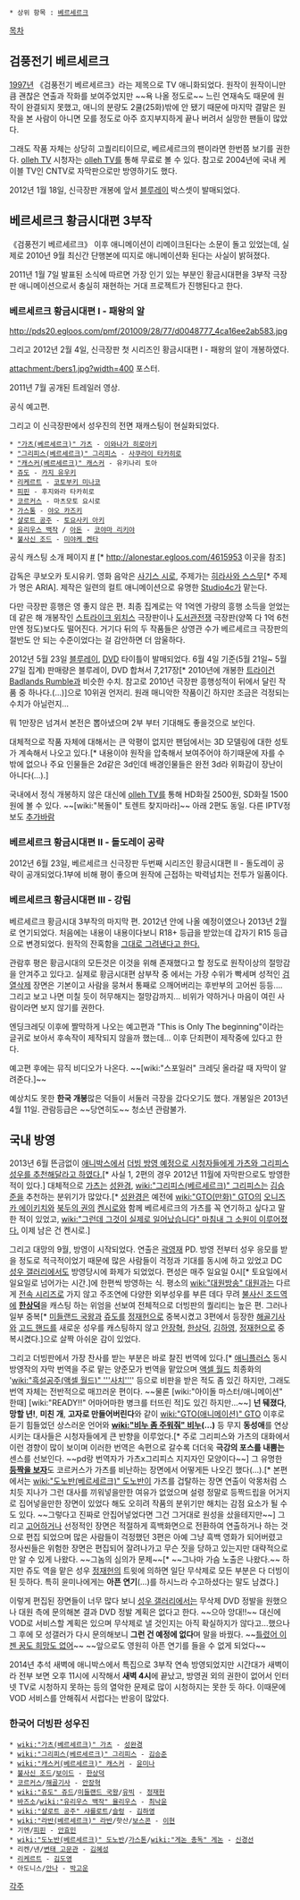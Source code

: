  * 상위 항목 : [[베르세르크]]

[[목차]]

== 검풍전기 베르세르크 ==
[[1997년]] 《검풍전기 베르세르크》라는 제목으로 TV 애니화되었다. 원작이 원작이니만큼 괜찮은 연출과 작화를 보여주었지만 ~~욕 나올 정도로~~ 느린 연재속도 때문에 원작이 완결되지 못했고, 애니의 분량도 2쿨(25화)밖에 안 됐기 때문에 마지막 결말은 원작을 본 사람이 아니면 모를 정도로 아주 흐지부지하게 끝나 버려서 실망한 팬들이 많았다.

그래도 작품 자체는 상당히 고퀄리티이므로, 베르세르크의 팬이라면 한번쯤 보기를 권한다. [[olleh TV]] 시청자는 [[olleh TV]]를 통해 무료로 볼 수 있다. 참고로 2004년에 국내 케이블 TV인 CNTV로 자막판으로만 방영하기도 했다.

2012년 1월 18일, 신극장판 개봉에 앞서 [[블루레이]] 박스셋이 발매되었다.

== 베르세르크 황금시대편 3부작 ==
《검풍전기 베르세르크》 이후 애니메이션이 리메이크된다는 소문이 돌고 있었는데, 실제로 2010년 9월 최신간 단행본에 띠지로 애니메이션화 된다는 사실이 밝혀졌다.

2011년 1월 7일 발표된 소식에 따르면 가장 인기 있는 부분인 황금시대편을 3부작 극장판 애니메이션으로서 충실히 재현하는 거대 프로젝트가 진행된다고 한다.

=== 베르세르크 황금시대편 Ⅰ - 패왕의 알 ===
http://pds20.egloos.com/pmf/201009/28/77/d0048777_4ca16ee2ab583.jpg

그리고 2012년 2월 4일, 신극장판 첫 시리즈인 황금시대편 Ⅰ - 패왕의 알이 개봉하였다.

attachment:/bers1.jpg?width=400
포스터.

{{{#!html
<object width="560" height="315"><param name="movie" value="http://www.youtube.com/v/p286WtHoK2g?version=3&amp;hl=ko_KR&amp;rel=0"></param><param name="allowFullScreen" value="true"></param><param name="allowscriptaccess" value="always"></param><embed src="http://www.youtube.com/v/p286WtHoK2g?version=3&amp;hl=ko_KR&amp;rel=0" type="application/x-shockwave-flash" width="560" height="315" allowscriptaccess="always" allowfullscreen="true"></embed></object>}}}

2011년 7월 공개된 트레일러 영상.


{{{#!html
<object width="560" height="315"><param name="movie" value="http://www.youtube.com/v/N-9vM79FFWQ?version=3&amp;hl=ko_KR&amp;rel=0"></param><param name="allowFullScreen" value="true"></param><param name="allowscriptaccess" value="always"></param><embed src="http://www.youtube.com/v/N-9vM79FFWQ?version=3&amp;hl=ko_KR&amp;rel=0" type="application/x-shockwave-flash" width="560" height="315" allowscriptaccess="always" allowfullscreen="true"></embed></object>}}}

공식 예고편.

그리고 이 신극장판에서 성우진의 전면 재캐스팅이 현실화되었다.

 * [["가츠(베르세르크)" 가츠]] - [[이와나가 히로아키]]
 * [["그리피스(베르세르크)" 그리피스]] - [[사쿠라이 타카히로]]
 * [["캐스커(베르세르크)" 캐스커]] - 유키나리 토아
 * [[쥬도]] - [[카지 유우키]]
 * [[리케르트]] - [[코토부키 미나코]]
 * [[피핀]] - 후지와라 타카히로
 * [[코르커스]] - 마츠모토 요시로
 * [[가스통]] - [[야오 카즈키]]
 * [[샬로트 공주]] - [[토요사키 아키]]
 * [[유리우스 백작]] / [[아돈]] - [[코야마 리키야]]
 * [[불사신 조드]] - [[미야케 켄타]]

공식 캐스팅 소개 페이지 [http://www.berserkfilm.com/caststaff/cast.html #] [* http://alonestar.egloos.com/4615953 이곳을 참조]

감독은 쿠보오카 토시유키. 영화 음악은 [[사기스 시로]], 주제가는 [[히라사와 스스무]][* 주제가 명은 ARIA]. 제작은 일련의 컬트 애니메이션으로 유명한 [[Studio4c]]가 맡는다.

다만 극장판 흥행은 영 좋지 않은 편. 최종 집계로는 약 1억엔 가량의 흥행 소득을 얻었는데 같은 해 개봉작인 [[스트라이크 위치스]] 극장판이나 [[도서관전쟁]] 극장판(양쪽 다 1억 6천만엔 정도)보다도 떨어진다. 거기다 뒤의 두 작품들은 상영관 수가 베르세르크 극장판의 절반도 안 되는 수준이었다는 걸 감안하면 더 암울하다.

2012년 5월 23일 [[블루레이]], [[DVD]] 타이틀이 발매되었다. 6월 4일 기준(5월 21일~ 5월 27일 집계) 판매량은 블루레이, DVD 합쳐서 7,217장[* 2010년에 개봉한  [[트라이건 Badlands Rumble]]과 비슷한 수치. 참고로 2010년 극장판 흥행성적이 뒤에서 달린 작품 중 하나다.(...)]으로 10위권 언저리. 원래 매니악한 작품이긴 하지만 조금은 걱정되는 수치가 아닐런지...

뭐 1만장은 넘겨서 본전은 뽑아냈으며 2부 부터 기대해도 좋을것으로 보인다.

대체적으로 작품 자체에 대해서는 큰 악평이 없지만 팬덤에서는 3D 모델링에 대한 성토가 계속해서 나오고 있다.[* 내용이야 원작을 압축해서 보여주어야 하기때문에 자를 수 밖에 없으나 주요 인물들은 2d같은 3d인데 배경인물들은 완전 3d라 위화감이 장난이 아니다(...).]

국내에서 정식 개봉하지 않은 대신에 [[olleh TV]]를 통해 HD화질 2500원, SD화질 1500원에 볼 수 있다. ~~[wiki:"복돌이" 토렌트 찾지마라]~~ 아래 2편도 동일. 다른 IPTV정보도 [[추가바람]]

=== 베르세르크 황금시대편 Ⅱ - 돌도레이 공략 ===
{{{#!html
<iframe width="560" height="320" src="http://www.youtube.com/embed/iHNWVSBLyug?rel=0" frameborder="0" allowfullscreen></iframe>
}}}

2012년 6월 23일, 베르세르크 신극장판 두번째 시리즈인 황금시대편 Ⅱ - 돌도레이 공략이 공개되었다.1부에 비해 평이 좋으며 원작에 근접하는 박력넘치는 전투가 일품이다.

=== 베르세르크 황금시대편 Ⅲ - 강림 ===
{{{#!html
<iframe width="560" height="315" src="http://www.youtube.com/embed/UmVRPj9yqoU" frameborder="0" allowfullscreen></iframe>
}}}


베르세르크 황금시대 3부작의 마지막 편. 2012년 안에 나올 예정이였으나 2013년 2월로 연기되었다. 처음에는 내용이 내용이다보니 R18+ 등급을 받았는데 갑자기 R15 등급으로 변경되었다. 원작의 잔혹함을 [http://v.youku.com/v_show/id_XNDgxNDUxNTM2.html 그대로 그려낸다고 한다.]

관람후 평은 황금시대의 모든것은 이것을 위해 존재했다고 할 정도로 원작이상의 절망감을 안겨주고 있다고.
실제로 황금시대편 삼부작 중 에서는 가장 수위가 빡세며 성적인 [[검열삭제]] 장면은 기본이고 사람을 뭉쳐서 통째로 으깨어버리는 후반부의 고어씬 등등.... 그리고 보고 나면 미칠 듯이 허무해지는 절망감까지... 비위가 약하거나 마음이 여린 사람이라면 보지 않기를 권한다. 

엔딩크레딧 이후에 짤막하게 나오는 예고편과 "This is Only The beginning"이라는 글귀로 보아서 후속작이 제작되지 않을까 했는데... 이후 단죄편이 제작중에 있다고 한다.

예고편 후에는 뮤직 비디오가 나온다. ~~[wiki:"스포일러" 크레딧 올라갈 때 자막이 알려준다.]~~

예상치도 못한 '''한국 개봉'''많은 덕들이 서둘러 극장을 갔다오기도 했다. 개봉일은 2013년 4월 11일. 관람등급은 ~~당연히도~~ 청소년 관람불가.

== 국내 방영 ==
2013년 6월 뜬금없이 [[애니박스]]에서 [http://www.aniboxtv.com/event/event_view.php?eid=97 더빙 방영 예정으로 시청자들에게 가츠와 그리피스 성우를 추천해달라고 하였다.][* 사실 1, 2편의 경우 2012년 11월에 자막판으로도 방영한 적이 있다.] 대체적으로 [[가츠(베르세르크)|가츠]]는 [[성완경]], [[wiki:"그리피스(베르세르크)" 그리피스]]는 [[김승준]]을 추천하는 분위기가 많았다.[* [[성완경]]은 예전에 [[wiki:"GTO(만화)" GTO]]의 [[오니즈카 에이키치]]와 [[북두의 권]]의 [[켄시로]]와 함께 베르세르크의 가츠를 꼭 연기하고 싶다고 말한 적이 있었고, [[wiki:"그런데 그것이 실제로 일어났습니다" 마침내 그 소원이 이루어졌다.]] 이제 남은 건 켄시로.]

그리고 대망의 9월, 방영이 시작되었다. 연출은 [[곽영재]] PD. 방영 전부터 성우 응모를 받을 정도로 적극적이었기 때문에 많은 사람들이 걱정과 기대를 동시에 하고 있었고 DC [[성우 갤러리]]에서도 방영당시에 화제가 되었었다. 편성은 매주 일요일 0시[* 토요일에서 일요일로 넘어가는 시간.]에 한편씩 방영하는 식. 평소의 [[wiki:"대원방송" 대원]]과는 다르게 [[전속 시리즈]]로 가지 않고 주조연에 다양한 외부성우를 부른 데다 무려 [[불사신 조드]]역에 '''[[한상덕]]'''을 캐스팅 하는 위엄을 선보여 전체적으로 더빙판의 퀄리티는 높은 편. 그러나 일부 중복[* [[미들랜드 국왕]]과 [[쥬도]]를 [[정재헌]]으로 중복시켰고 3편에서 등장한 [[해골기사]]와 [[고드 핸드]]를 새로운 성우를 캐스팅하지 않고 [[안장혁]], [[한상덕]], [[김하영]], [[정재헌]]으로 중복시켰다.]으로 살짝 아쉬운 감이 있었다. 

그리고 더빙판에서 가장 찬사를 받는 부분은 바로 찰진 번역에 있다.[* [[애니플러스]] 동시방영작의 자막 번역을 주로 맡는 양준모가 번역을 맡았으며 [[액셀 월드]] 최종화의 '[[wiki:"흑설공주(액셀 월드)" '''사치''']]' 등으로 비판을 받은 적도 좀 있긴 하지만, 그래도 번역 자체는 전반적으로 매끄러운 편이다. ~~물론 [wiki:"아이돌 마스터/애니메이션" 한때] [wiki:"READY!!" 어마어마한 병크를 터뜨린 적]도 있긴 하지만...~~] '''넌 뒈졌다''', '''망할 년!''', '''미친 개''', '''고자로 만들어버린다'''와 같이 [[wiki:"GTO(애니메이션)" GTO]] 이후로 듣기 힘들었던 상스러운 언어와 '''[[wiki:"비누 좀 주워줘" 비누]](…)''' 등 무지 '''동성애'''를 연상시키는 대사들은 시청자들에게 큰 반향을 이루었다.[* 주로 그리피스와 가츠의 대화에서 이런 경향이 많이 보이며 이러한 번역은 속편으로 갈수록 더더욱 '''극강의 포스를 내뿜는''' 센스를 선보인다. ~~pd랑 번역자가 가츠x그리피스 지지자인 모양이다~~] 그 유명한 '''[[등짝을 보자]]'''도 코르커스가 가츠를 비난하는 장면에서 어떻게든 나오긴 했다(…).[* 본편에서는 [[wiki:"도노반(베르세르크)" 도노반]]이 가츠를 겁탈하는 장면 연출이 악몽처럼 스치듯 지나가 그런 대사를 끼워넣을만한 여유가 없었으며 설령 정말로 등짝드립을 어거지로 집어넣을만한 장면이 있었다 해도 오히려 작품의 분위기만 해치는 감점 요소가 될 수도 있다. ~~그렇다고 진짜로 안집어넣었다면 그건 그거대로 원성을 샀을테지만~~] 그리고 [[고어]]하거나 선정적인 장면은 적절하게 흑백화면으로 전환하여 연출하거나 하는 것으로 편집 되었으며 많은 사람들이 걱정했던 3편은 아예 그냥 흑백 영화가 되어버렸고 정사씬들은 위험한 장면은 편집되어 잘려나가고 무슨 짓을 당하고 있는지만 대략적으로만 알 수 있게 나왔다. ~~그놈의 심의가 문제~~[* ~~그나마 가슴 노출은 나왔다.~~ 하지만 쥬도 역을 맡은 성우 [[정재헌]]의 트윗에 의하면 일단 무삭제로 모든 부분은 다 더빙이 된 듯하다. 특히 윤미나에게는 '''아픈 연기'''(…)를 하시느라 수고하셨다는 말도 남겼다.]

이렇게 편집된 장면들이 너무 많다 보니 [[성우 갤러리]]에서는 무삭제 DVD 정발을 원했으나 대원 측에 문의해본 결과 DVD 정발 계획은 없다고 한다. ~~으아 앙대!!~~ 대신에 VOD로 서비스할 계획은 있으며 무삭제로 낼 것인지는 아직 확실하지가 않다고...했으나 그 후에 모 성갤러가 다시 문의해보니 '''그런 건 예정에 없다'''며 말을 바꿨다. ~~[[틀렸어 이젠 꿈도 희망도 없어]]~~ ~~앞으로도 영원히 아픈 연기를 들을 수 없게 되었다~~

2014년 추석 새벽에 애니박스에서 특집으로 3부작 연속 방영되었지만 시간대가 새벽이라 전부 보면 오후 11시에 시작해서 '''새벽 4시'''에 끝났고, 방영권 외의 권한이 없어서 인터넷 TV로 시청하지 못하는 등의 열악한 문제로 많이 시청하지는 못한 듯 하다. 이때문에 VOD 서비스를 안해줘서 서럽다는 반응이 많았다.
=== 한국어 더빙판 성우진 ===
 * [[wiki:"가츠(베르세르크)" 가츠]] - [[성완경]]
 * [[wiki:"그리피스(베르세르크)" 그리피스]] - [[김승준]]
 * [[wiki:"캐스커(베르세르크)" 캐스커]] - [[윤미나]]
 * [[불사신 조드]]/[[보이드]] - [[한상덕]] 
 * [[코르커스]]/[[해골기사]] - [[안장혁]]
 * [[wiki:"쥬도" 쥬드]]/[[미들랜드 국왕]]/[[유빅]] - [[정재헌]]
 * [[바즈소]]/[[wiki:"유리우스 백작" 율리우스]] - [[최낙윤]]
 * [[wiki:"샬로트 공주" 샤를로트]]/[[슬렁]] - [[김하영]]
 * [[wiki:"라반(베르세르크)" 라반]]/핫산/[[보스콘]] - [[이현]]
 * 기엔/[[피핀]] - [[안효민]]
 * [[wiki:"도노반(베르세르크)" 도노반]]/[[가스톤]]/[[wiki:"게논 총독" 게논]] - [[신경선]]
 * 리켄/낸/[[변태 고문관]] - [[김혜성]]
 * [[리케르트]] - [[김도영]]
 * 아도니스/[[안나]] - [[박고운]]

[[각주]]
